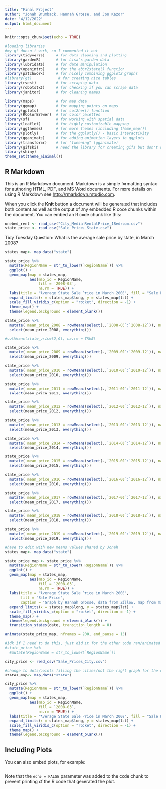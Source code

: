 ```yaml
---
title: "Final Project"
author: "Jonah Brumback, Hannah Grosse, and Jon Kazor"
date: "4/12/2022"
output: html_document
---
```


```r
knitr::opts_chunk$set(echo = TRUE)
```

```r
#loading libraries
#my gt doesn't work, so I commented it out 
library(tidyverse)     # for data cleaning and plotting
library(gardenR)       # for Lisa's garden data
library(lubridate)     # for date manipulation
library(openintro)     # for the abbr2state() function
library(patchwork)     # for nicely combining ggplot2 graphs  
#library(gt)            # for creating nice tables
library(rvest)         # for scraping data
library(robotstxt)     # for checking if you can scrape data
library(janitor)       # for cleaning names

library(maps)          # for map data
library(ggmap)         # for mapping points on maps
library(gplots)        # for col2hex() function
library(RColorBrewer)  # for color palettes
library(sf)            # for working with spatial data
library(leaflet)       # for highly customizable mapping
library(ggthemes)      # for more themes (including theme_map())
library(plotly)        # for the ggplotly() - basic interactivity
library(gganimate)     # for adding animation layers to ggplots
library(transformr)    # for "tweening" (gganimate)
library(gifski)        # need the library for creating gifs but don't need to load each time
library(shiny)
theme_set(theme_minimal())
```

## R Markdown

This is an R Markdown document. Markdown is a simple formatting syntax for authoring HTML, PDF, and MS Word documents. For more details on using R Markdown see <http://rmarkdown.rstudio.com>.

When you click the **Knit** button a document will be generated that includes both content as well as the output of any embedded R code chunks within the document. You can embed an R code chunk like this:

```r
onebed_rent <- read_csv("City_MedianRentalPrice_1Bedroom.csv")
state_price <- read_csv("Sale_Prices_State.csv")
```


Tidy Tuesday Question: What is the average sale price by state, in March 2008?

```r
states_map<- map_data("state") 

state_price %>% 
  mutate(RegionName = str_to_lower(`RegionName`)) %>% 
  ggplot() + 
  geom_map(map = states_map,
           aes(map_id = RegionName,
               fill = `2008-03`,
               na.rm = TRUE)) +
  labs(title = "Average State Sale Price in March 2008", fill = "Sale Price", caption = "Graph by Hannah Grosse, data from Zillow, map from map_data") +
  expand_limits(x = states_map$long, y = states_map$lat) + 
  scale_fill_viridis_c(option = "rocket", direction = -1) +
  theme_map() + 
  theme(legend.background = element_blank())
```


```r
state_price %>% 
  mutate( mean_price_2008 = rowMeans(select(.,`2008-03`:`2008-12`)), na.rm=TRUE) %>% 
  select(mean_price_2008, everything())

#colMeans(state_price[5,6], na.rm = TRUE)
```

```r
state_price %>% 
  mutate( mean_price_2009 = rowMeans(select(.,`2009-01`:`2009-12`)), na.rm=TRUE) %>% 
  select(mean_price_2009, everything())
```

```r
state_price %>% 
  mutate( mean_price_2010 = rowMeans(select(.,`2010-01`:`2010-12`)), na.rm=TRUE) %>% 
  select(mean_price_2010, everything())
```

```r
state_price %>% 
  mutate( mean_price_2011 = rowMeans(select(.,`2011-01`:`2011-12`)), na.rm=TRUE) %>% 
  select(mean_price_2011, everything())
```

```r
state_price %>% 
  mutate( mean_price_2012 = rowMeans(select(.,`2012-01`:`2012-12`)), na.rm=TRUE) %>% 
  select(mean_price_2012, everything())
```

```r
state_price %>% 
  mutate( mean_price_2013 = rowMeans(select(.,`2013-01`:`2013-12`)), na.rm=TRUE) %>% 
  select(mean_price_2013, everything())
```

```r
state_price %>% 
  mutate( mean_price_2014 = rowMeans(select(.,`2014-01`:`2014-12`)), na.rm=TRUE) %>% 
  select(mean_price_2014, everything())
```

```r
state_price %>% 
  mutate( mean_price_2015 = rowMeans(select(.,`2015-01`:`2015-12`)), na.rm=TRUE) %>% 
  select(mean_price_2015, everything())
```

```r
state_price %>% 
  mutate( mean_price_2016 = rowMeans(select(.,`2016-01`:`2016-12`)), na.rm=TRUE) %>% 
  select(mean_price_2016, everything())
```

```r
state_price %>% 
  mutate( mean_price_2017 = rowMeans(select(.,`2017-01`:`2017-12`)), na.rm=TRUE) %>% 
  select(mean_price_2017, everything())
```

```r
state_price %>% 
  mutate( mean_price_2018 = rowMeans(select(.,`2018-01`:`2018-12`)), na.rm=TRUE) %>% 
  select(mean_price_2018, everything())
```

```r
state_price %>% 
  mutate( mean_price_2019 = rowMeans(select(.,`2019-01`:`2019-12`)), na.rm=TRUE) %>% 
  select(mean_price_2019, everything())
```


```r
#have to edit with new means values shared by Jonah
states_map<- map_data("state") 

state_price_map <- state_price %>% 
  mutate(RegionName = str_to_lower(`RegionName`)) %>% 
  ggplot() + 
  geom_map(map = states_map,
           aes(map_id = RegionName,
               fill = `2008-03`,
               na.rm = TRUE)) +
  labs(title = "Average State Sale Price in March 2008", 
       fill = "Sale Price", 
       caption = "Graph by Hannah Grosse, data from Zillow, map from map_data") +
  expand_limits(x = states_map$long, y = states_map$lat) + 
  scale_fill_viridis_c(option = "rocket", direction = -1) +
  theme_map() + 
  theme(legend.background = element_blank()) + 
  transition_states(date, transition_length = 0)

animate(state_price_map, nframes = 200, end_pause = 10) 

#idk if I need to do this, just did it for the other code ran/animated
#state_price %>% 
  #mutate(RegionName = str_to_lower(`RegionName`))
```


```r
city_price <- read_csv("Sale_Prices_City.csv")
```
```r
#change to dots/points filling the cities/not the right graph for the city version
states_map<- map_data("state") 

city_price %>% 
  mutate(RegionName = str_to_lower(`RegionName`)) %>% 
  ggplot() + 
  geom_map(map = states_map,
           aes(map_id = RegionName,
               fill = `2008-03`,
               na.rm = TRUE)) +
  labs(title = "Average State Sale Price in March 2008", fill = "Sale Price", caption = "Graph by Hannah Grosse, data from Zillow, map from map_data") +
  expand_limits(x = states_map$long, y = states_map$lat) + 
  scale_fill_viridis_c(option = "rocket", direction = -1) +
  theme_map() + 
  theme(legend.background = element_blank())
```



## Including Plots

You can also embed plots, for example:

```r

```

Note that the `echo = FALSE` parameter was added to the code chunk to prevent printing of the R code that generated the plot.
